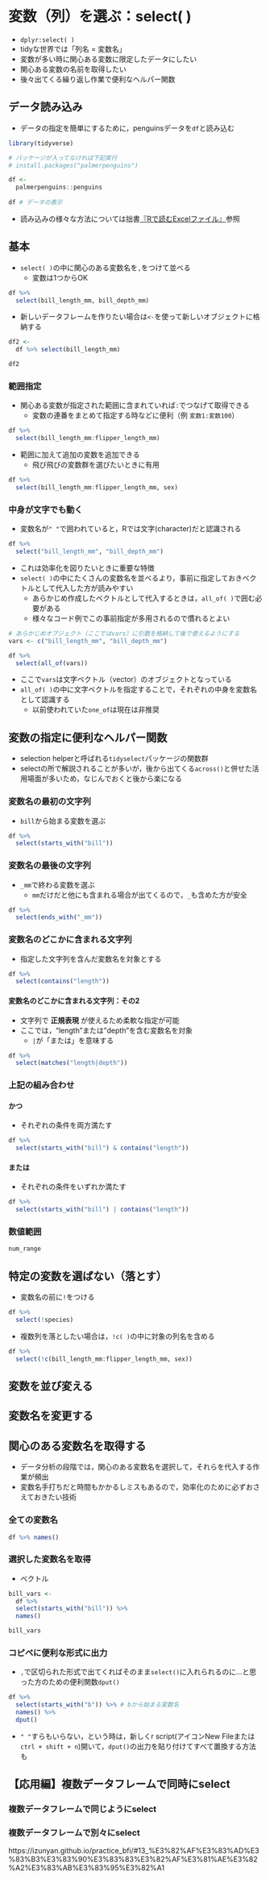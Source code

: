 # 変数（列）を選ぶ：select( ) {#select}

* `dplyr:select( )`
* tidyな世界では「列名 = 変数名」
* 変数が多い時に関心ある変数に限定したデータにしたい
* 関心ある変数の名前を取得したい
* 後々出てくる繰り返し作業で便利なヘルパー関数

## データ読み込み {#select-read}

* データの指定を簡単にするために，penguinsデータを`df`と読み込む

```r
library(tidyverse)

# パッケージが入ってなければ下記実行
# install.packages("palmerpenguins")

df <- 
  palmerpenguins::penguins
  
df # データの表示 
``` 

* 読み込みの様々な方法については拙書[『Rで読むExcelファイル』](https://izunyan.github.io/excel_r/)参照


## 基本 {#select-standard}

* `select( )`の中に関心のある変数名を`,`をつけて並べる
  + 変数は1つからOK

```r
df %>% 
  select(bill_length_mm, bill_depth_mm)

```

* 新しいデータフレームを作りたい場合は`<-`を使って新しいオブジェクトに格納する

```r
df2 <- 
  df %>% select(bill_length_mm)

df2
```


### 範囲指定 {#select-range}

* 関心ある変数が指定された範囲に含まれていれば`:`でつなげて取得できる
  + 変数の連番をまとめて指定する時などに便利（例 `変数1:変数100`）

```r
df %>% 
  select(bill_length_mm:flipper_length_mm)
```

* 範囲に加えて追加の変数を追加できる
  + 飛び飛びの変数群を選びたいときに有用

```r
df %>% 
  select(bill_length_mm:flipper_length_mm, sex)
```

### 中身が文字でも動く {#select_cha}

* 変数名が`" "`で囲われていると，Rでは文字(character)だと認識される

```r
df %>% 
  select("bill_length_mm", "bill_depth_mm")

```

* これは効率化を図りたいときに重要な特徴
* `select( )`の中にたくさんの変数名を並べるより，事前に指定しておきベクトルとして代入した方が読みやすい
  + あらかじめ作成したベクトルとして代入するときは，`all_of( )`で囲む必要がある
  + 様々なコード例でこの事前指定が多用されるので慣れるとよい

```r
# あらかじめオブジェクト（ここではvars）に引数を格納して後で使えるようにする
vars <- c("bill_length_mm", "bill_depth_mm")

df %>% 
  select(all_of(vars))
```

* ここで`vars`は文字ベクトル（vector）のオブジェクトとなっている
* `all_of( )`の中に文字ベクトルを指定することで，それぞれの中身を変数名として認識する
  + 以前使われていた`one_of`は現在は非推奨

## 変数の指定に便利なヘルパー関数 {#select-helper}

* selection helperと呼ばれる`tidyselect`パッケージの関数群
* selectの所で解説されることが多いが，後から出てくる`across()`と併せた活用場面が多いため，なじんでおくと後から楽になる

### 変数名の最初の文字列 {#select_helper1}

* `bill`から始まる変数を選ぶ

```r
df %>%
  select(starts_with("bill"))
```

### 変数名の最後の文字列 {#select-helper2}

* `_mm`で終わる変数を選ぶ
  + `mm`だけだと他にも含まれる場合が出てくるので，`_`も含めた方が安全

```r
df %>%
  select(ends_with("_mm"))
```

### 変数名のどこかに含まれる文字列 {#select-helper3}

* 指定した文字列を含んだ変数名を対象とする

```r
df %>%
  select(contains("length"))
```

#### 変数名のどこかに含まれる文字列：その2 {#select-helper4}

* 文字列で __正規表現__ が使えるため柔軟な指定が可能
* ここでは，"length"または"depth"を含む変数名を対象
  + `|`が「または」を意味する

```r
df %>%
  select(matches("length|depth"))
```


### 上記の組み合わせ {#select-helper5}

#### かつ {#select-helper5-1}

* それぞれの条件を両方満たす

```r
df %>%
  select(starts_with("bill") & contains("length"))
```

#### または {#select-helper5-2}

* それぞれの条件をいずれか満たす

```r
df %>%
  select(starts_with("bill") | contains("length"))
```



### 数値範囲 {#select-helper6}
```r
num_range
```


## 特定の変数を選ばない（落とす） {#select-drop}

* 変数名の前に`!`をつける

```r
df %>% 
  select(!species)

```

* 複数列を落としたい場合は，`!c( )`の中に対象の列名を含める

```r
df %>% 
  select(!c(bill_length_mm:flipper_length_mm, sex))

```


## 変数を並び変える
## 変数名を変更する

## 関心のある変数名を取得する

* データ分析の段階では，関心のある変数名を選択して，それらを代入する作業が頻出
* 変数名手打ちだと時間もかかるしミスもあるので，効率化のために必ずおさえておきたい技術

### 全ての変数名
```r
df %>% names()
```

### 選択した変数名を取得

* ベクトル

```r
bill_vars <- 
  df %>% 
  select(starts_with("bill")) %>% 
  names()

bill_vars
```

### コピペに便利な形式に出力

* `,`で区切られた形式で出てくればそのまま`select()`に入れられるのに…と思った方のための便利関数`dput()`
```r
df %>% 
  select(starts_with("b")) %>% # bから始まる変数名
  names() %>% 
  dput()
```

* `" "`すらもいらない，という時は，新しくr script(アイコンNew Fileまたは`ctrl + shift + n`)開いて，`dput()`の出力を貼り付けてすべて置換する方法も


## 【応用編】複数データフレームで同時にselect

### 複数データフレームで同じようにselect

### 複数データフレームで別々にselect

https://izunyan.github.io/practice_bfi/#13_%E3%82%AF%E3%83%AD%E3%83%B3%E3%83%90%E3%83%83%E3%82%AF%E3%81%AE%E3%82%A2%E3%83%AB%E3%83%95%E3%82%A1